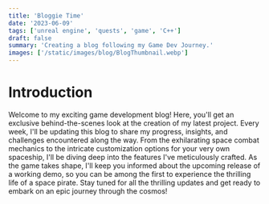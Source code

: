 ```yaml
---
title: 'Bloggie Time'
date: '2023-06-09'
tags: ['unreal engine', 'quests', 'game', 'C++']
draft: false
summary: 'Creating a blog following my Game Dev Journey.'
images: ['/static/images/blog/BlogThumbnail.webp']
---
```

# Introduction

Welcome to my exciting game development blog! Here, you'll get an exclusive behind-the-scenes look at the creation of my latest project. 
Every week, I'll be updating this blog to share my progress, insights, and challenges encountered along the way. 
From the exhilarating space combat mechanics to the intricate customization options for your very own spaceship, 
I'll be diving deep into the features I've meticulously crafted. As the game takes shape, I'll keep you informed 
about the upcoming release of a working demo, so you can be among the first to experience the thrilling life of a space pirate. 
Stay tuned for all the thrilling updates and get ready to embark on an epic journey through the cosmos!



